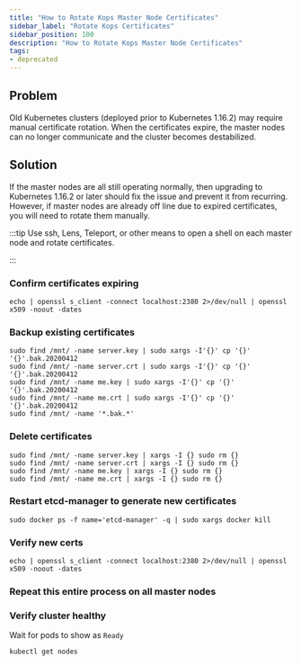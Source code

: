 ```yaml
---
title: "How to Rotate Kops Master Node Certificates"
sidebar_label: "Rotate Kops Certificates"
sidebar_position: 100
description: "How to Rotate Kops Master Node Certificates"
tags:
- deprecated
---
```


## Problem

Old Kubernetes clusters (deployed prior to Kubernetes 1.16.2) may require manual certificate rotation. When the certificates expire, the master nodes can no longer communicate and the cluster becomes destabilized.

## Solution

If the master nodes are all still operating normally, then upgrading to Kubernetes 1.16.2 or later should fix the issue and prevent it from recurring. However, if master nodes are already off line due to expired certificates, you will need to rotate them manually.

:::tip
Use ssh, Lens, Teleport, or other means to open a shell on each master node and rotate certificates.

:::

### Confirm certificates expiring

```
echo | openssl s_client -connect localhost:2380 2>/dev/null | openssl x509 -noout -dates
```

### Backup existing certificates

```
sudo find /mnt/ -name server.key | sudo xargs -I'{}' cp '{}' '{}'.bak.20200412
sudo find /mnt/ -name server.crt | sudo xargs -I'{}' cp '{}' '{}'.bak.20200412
sudo find /mnt/ -name me.key | sudo xargs -I'{}' cp '{}' '{}'.bak.20200412
sudo find /mnt/ -name me.crt | sudo xargs -I'{}' cp '{}' '{}'.bak.20200412
sudo find /mnt/ -name '*.bak.*'

```

### Delete certificates

```
sudo find /mnt/ -name server.key | xargs -I {} sudo rm {}
sudo find /mnt/ -name server.crt | xargs -I {} sudo rm {}
sudo find /mnt/ -name me.key | xargs -I {} sudo rm {}
sudo find /mnt/ -name me.crt | xargs -I {} sudo rm {}

```

### Restart etcd-manager to generate new certificates

```
sudo docker ps -f name='etcd-manager' -q | sudo xargs docker kill
```

### Verify new certs

```
echo | openssl s_client -connect localhost:2380 2>/dev/null | openssl x509 -noout -dates
```

### Repeat this entire process on all master nodes

### Verify cluster healthy

Wait for pods to show as `Ready`

```
kubectl get nodes
```


